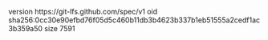 version https://git-lfs.github.com/spec/v1
oid sha256:0cc30e90efbd76f05d5c460b11db3b4623b337b1eb51555a2cedf1ac3b359a50
size 7591

